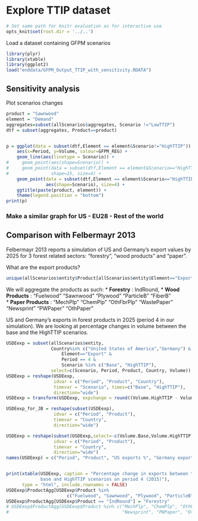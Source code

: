 Explore TTIP dataset
=====================
```{r, echo=FALSE, warning=FALSE}
# Set same path for knitr evaluation as for interactive use
opts_knit$set(root.dir = '../..')
```

Load a dataset containing GFPM scenarios
```{r}
library(plyr)
library(xtable)
library(ggplot2)
load("enddata/GFPM_Output_TTIP_with_sensitivity.RDATA")
```


Sensitivity analysis 
---------------------
Plot scenarios changes

```{r}
product = "Sawnwood"
element = "Demand"
aggregates=subset(allScenarios$aggregates, Scenario !="LowTTIP")
dtf = subset(aggregates, Product==product)


p = ggplot(data = subset(dtf,Element == element&Scenario!="HighTTIP")) +
    aes(x=Period, y=Volume, colour=GFPM_REG) +
    geom_line(aes(linetype = Scenario)) + 
#     geom_point(aes(shape=Scenario)) +
#     geom_point(data = subset(dtf,Element == element&Scenario=="HighTTIP"),
#                shape=15, size=4) +
    geom_point(data = subset(dtf,Element == element&Scenario=="HighTTIP"),
               aes(shape=Scenario), size=4) +
    ggtitle(paste(product, element)) +
    theme(legend.position = "bottom") 
print(p)
```

### Make a similar  graph for US - EU28 - Rest of the world


Comparison with Felbermayr 2013
-------------------------------
Felbermayr 2013 reports a simulation of US and Germany's export values by 2025 for 3 forest related sectors: "forestry", "wood products" and "paper". 

What are the export products?
```{r}
unique(allScenarios$entity$Product[allScenarios$entity$Element=="Export"]) 
``` 

We will aggregate the products as such:
* __Forestry__ :  IndRound, 
* __Wood Products__ :  "Fuelwood" "Sawnwood"   "Plywood"    "ParticleB"  "FiberB"  
* __Paper Products__ : "MechPlp"  "ChemPlp"    "OthFbrPlp"  "WastePaper" "Newsprint"  "PWPaper"    "OthPaper"  
    
US and Germany's exports in forest products in 2025 (period 4 in our simulation). We are looking at percentage changes in volume between the base and the HighTTIP scenarios.
```{r results='asis'}
USDEexp = subset(allScenarios$entity,
                 Country%in% c("United States of America","Germany") &
                     Element=="Export" & 
                     Period == 4 &
                     Scenario %in% c("Base", "HighTTIP"),
                 select=c(Scenario, Period, Product, Country, Volume))
USDEexp = reshape(USDEexp,
                  idvar = c("Period", "Product", "Country"),
                  timevar = "Scenario", times=c("Base", "HighTTIP"),
                  direction="wide")
USDEexp = transform(USDEexp, expchange = round((Volume.HighTTIP - Volume.Base)/ Volume.Base *100,2))

USDEexp_for_JB = reshape(subset(USDEexp), 
                  idvar = c("Period", "Product"),
                  timevar = "Country",
                  direction="wide")

USDEexp = reshape(subset(USDEexp,select=-c(Volume.Base,Volume.HighTTIP)), 
                  idvar = c("Period", "Product"),
                  timevar = "Country",
                  direction="wide")
names(USDEexp) = c("Period", "Product", "US exports %", "Germany exports %")


print(xtable(USDEexp, caption = "Percentage change in exports between the 
             base and HighTTIP scenarios on period 4 (2015)"), 
      type = "html", include.rownames = FALSE) 
USDEexp$ProductAgg[USDEexp$Product %in%
                       c("Fuelwood", "Sawnwood", "Plywood", "ParticleB", "FiberB")] = "Wood Products"
USDEexp$ProductAgg[USDEexp$Product == "IndRound"] = "Forestry"
# USDEexp$ProductAgg[USDEexp$Product %in% c("MechPlp", "ChemPlp", "OthFbrPlp", "WastePaper",
#                                           "Newsprint", "PWPaper", "OthPaper") = "Paper Products"
```
